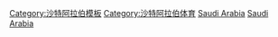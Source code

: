[[Category:沙特阿拉伯模板|Category:沙特阿拉伯模板]]
[[Category:沙特阿拉伯体育|Category:沙特阿拉伯体育]]
[[Category:亚洲体育模板|Saudi Arabia]]
[[Category:各国体育模板|Saudi Arabia]]